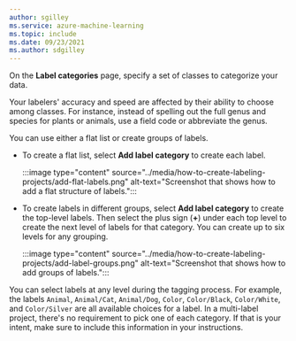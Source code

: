 ```yaml
---
author: sgilley
ms.service: azure-machine-learning
ms.topic: include
ms.date: 09/23/2021
ms.author: sdgilley
---
```


On the **Label categories** page, specify a set of classes to categorize your data.

Your labelers' accuracy and speed are affected by their ability to choose among classes. For instance, instead of spelling out the full genus and species for plants or animals, use a field code or abbreviate the genus.

You can use either a flat list or create groups of labels.  

* To create a flat list, select **Add label category** to create each label.

    :::image type="content" source="../media/how-to-create-labeling-projects/add-flat-labels.png" alt-text="Screenshot that shows how to add a flat structure of labels.":::

* To create labels in different groups, select **Add label category** to create the top-level labels. Then select the plus sign (**+**) under each top level to create the next level of labels for that category. You can create up to six levels for any grouping.
    
    :::image type="content" source="../media/how-to-create-labeling-projects/add-label-groups.png" alt-text="Screenshot that shows how to add groups of labels.":::

You can select labels at any level during the tagging process. For example, the labels `Animal`, `Animal/Cat`,  `Animal/Dog`, `Color`, `Color/Black`, `Color/White`, and `Color/Silver` are all available choices for a label. In a multi-label project, there's no requirement to pick one of each category. If that is your intent, make sure to include this information in your instructions.